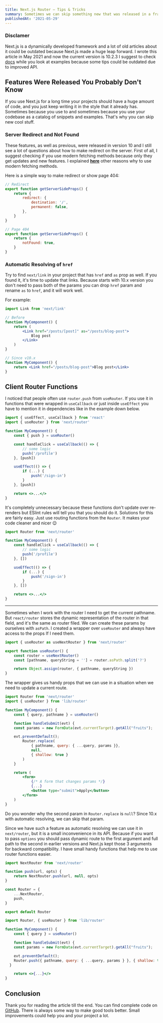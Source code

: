 ---
title: Next.js Router – Tips & Tricks
summary: Sometimes we can skip something new that was released in a framework that we use. Also, it could be some changes that keep backward compatibility and we should deal with it. These tips and tricks for you on the Next.js router help you make your DX much better.
publishedAt: '2021-05-29'
---

### Disclamer

Next.js is a dynamically developed framework and a lot of old articles about it could be outdated because Next.js made a huge leap forward. I wrote this article in May 2021 and now the current version is 10.2.3 I suggest to check [docs](https://nextjs.org/docs/getting-started) while you look at examples because some tips could be outdated due to improved API.

## Features Were Released You Probably Don't Know

If you use Next.js for a long time your projects should have a huge amount of code, and you just keep writing it in the style that it already has. Sometimes because you use to and sometimes because you use your codebase as a catalog of snippets and examples. That's why you can skip new cool stuff.

### Server Redirect and Not Found

These features, as well as previous, were released in version 10 and I still see a lot of questions about how to make redirect on the server. First of all, I suggest checking if you use modern fetching methods because only they get updates and new features. I explained **[here](https://pavel.mineev.me/blog/why-i-got-rid-of-getinitialprops-in-my-nextjs-project)** other reasons why to use modern fetching methods.

Here is a simple way to make redirect or show page 404:

```jsx
// Redirect
export function getServerSideProps() {
	return {
		redirect: {
			destination: '/',
			permanent: false,
		},
	}
}

// Page 404
export function getServerSideProps() {
	return {
		notFound: true,
	}
}
```

### Automatic Resolving of `href`

Try to find `next/link` in your project that has `href` and `as` prop as well. If you found it, it's time to update that links. Because starts with 10.x version you don't need to pass both of the params you can drop `href` param and rename `as` to `href`, and it will work well.

For example:

```jsx
import Link from 'next/link'

// Before
function MyComponent() {
	return (
		<Link href="/posts/[post]" as="/posts/blog-post">
			Blog post
		</Link>
	)
}

// Since v10.x
function MyComponent() {
	return <Link href="/posts/blog-post">Blog post</Link>
}
```

## Client Router Functions

I noticed that people often use `router.push` from `useRouter`. If you use it in functions that were wrapped in `useCallback` or just inside `useEffect` you have to mention it in dependencies like in the example down below.

```jsx:pages/params.jsx
import { useEffect, useCallback } from 'react'
import { useRouter } from 'next/router'

function MyComponent() {
	const { push } = useRouter()

	const handleClick = useCallback(() => {
		// some logic
		push('/profile')
	}, [push])

	useEffect(() => {
		if (...) {
			push('/sign-in')
		}
	}, [push])

	return <>...</>
}
```

It's completely unnecessary because these functions don't update over re-renders but ESlint rules will tell you that you should do it. Solutions for this are fairly easy. Just use routing functions from the `Router`. It makes your code cleaner and nicer 😉

```jsx:pages/params.jsx
import Router from 'next/router'

function MyComponent() {
	const handleClick = useCallback(() => {
		// some logic
		push('/profile')
	}, [])

	useEffect(() => {
		if (...) {
			push('/sign-in')
		}
	}, [])

	return <>...</>
}
```

---

Sometimes when I work with the router I need to get the current pathname. But `react/router` stores the dynamic representation of the router in that field, and it's the same as router filed. We can create these params by ourselves with `asPath`. I created a wrapper over `useRouter` and always have access to the props If I need them.

```jsx:lib/router.js
import { useRouter as useNextRouter } from 'next/router'

export function useRouter() {
	const router = useNextRouter()
	const [pathname, queryString = ''] = router.asPath.split('?')

	return Object.assign(router, { pathname, queryString })
}
```

The wrapper gives us handy props that we can use in a situation when we need to update a current route.

```jsx:pages/params.jsx
import Router from 'next/router'
import { useRouter } from 'lib/router'

function MyComponent() {
	const { query, pathname } = useRouter()

	function handleSubmit(evt) {
    const params = new FormData(evt.currentTarget).getAll("fruits");

    evt.preventDefault();
		Router.replace(
			{ pathname, query: { ...query, params }},
			null,
			{ shallow: true }
		)
	}

	return (
		<form>
			{/* A form that changes params */}
			{...}
			<button type="submit">Apply</button>
		</form>
	)
}
```

Do you wonder why the second param in `Router.replace` is `null`? Since 10.x with automatic resolving, we can skip that param.

Since we have such a feature as automatic resolving we can use it in `next/router`, but it is a small inconvenience in its API. Because if you want to pass `options` you should pass dynamic route to the first argument and full path to the second in earlier versions and Next.js kept those 3 arguments for backward compatibility. I have small handy functions that help me to use router functions easier.

```jsx:lib/router.js
import NextRouter from 'next/router'

function push(url, opts) {
	return NextRouter.push(url, null, opts)
}

const Router = {
	...NextRouter,
	push,
}

export default Router
```

```jsx:pages/params.jsx
import Router, { useRouter } from 'lib/router'

function MyComponent() {
	const { query } = useRouter()

	function handleSubmit(evt) {
    const params = new FormData(evt.currentTarget).getAll("fruits");

    evt.preventDefault();
    Router.push({ pathname, query: { ...query, params } }, { shallow: true });
  }

	return <>{...}</>
}
```

## Conclusion

Thank you for reading the article till the end. You can find complete code on [GitHub](https://github.com/akellbl4/nextjs-router-tips).
There is always some way to make good tools better. Small improvements could help you and your project a lot.
